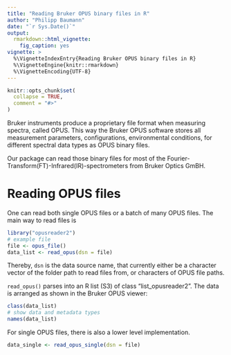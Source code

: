 ```yaml
---
title: "Reading Bruker OPUS binary files in R"
author: "Philipp Baumann"
date: "`r Sys.Date()`"
output:
  rmarkdown::html_vignette:
    fig_caption: yes
vignette: >
  %\VignetteIndexEntry{Reading Bruker OPUS binary files in R}
  %\VignetteEngine{knitr::rmarkdown}
  %\VignetteEncoding{UTF-8}
---
```


```r
knitr::opts_chunk$set(
  collapse = TRUE,
  comment = "#>"
)
```

Bruker instruments produce a proprietary file format when measuring spectra, called OPUS. This way the Bruker OPUS software stores all measurement
parameters, configurations, environmental conditions, for different spectral data types as OPUS binary files.

Our package can read those binary files for most of the
Fourier-Transform(FT)-Infrared(IR)-spectrometers from Bruker Optics GmBH.

# Reading OPUS files

One can read both single OPUS files or a batch of many OPUS files. The main way to read files is

```r
library("opusreader2")
# example file
file <- opus_file()
data_list <- read_opus(dsn = file)
```

Thereby, `dsn` is the data source name, that currently either be a character vector of the folder path to read files from, or characters of OPUS file paths.


`read_opus()` parses into an R list (S3) of class "list_opusreader2". The data is arranged
as shown in the Bruker OPUS viewer:

```r
class(data_list)
# show data and metadata types
names(data_list)
```
For single OPUS files, there is also a lower level implementation.

```r
data_single <- read_opus_single(dsn = file)
```